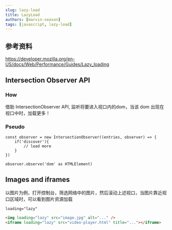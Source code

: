 ```yaml
---
slug: lazy-load
title: LazyLoad
authors: [marvin-season]
tags: [javascript, lazy-load]
---
```

## 参考资料
https://developer.mozilla.org/en-US/docs/Web/Performance/Guides/Lazy_loading
## Intersection Observer API

<VirtualPage/>

### How
借助 IntersectionObserver API, 监听将要进入视口内的dom，当该 dom 出现在视口中时，加载更多！
### Pseudo
```tsx
const observer = new IntersectionObserver((entries, observer) => {
    if('discover'){
        // load more
    }
})

observer.observe('dom' as HTMLElement)
```

## Images and iframes

<LazyImage/>

以图片为例，打开控制台，筛选网络中的图片，然后滚动上述视口，当图片靠近视口区域时，可以看到图片资源加载

`loading="lazy"`

```html
<img loading="lazy" src="image.jpg" alt="..." />
<iframe loading="lazy" src="video-player.html" title="..."></iframe>
```
